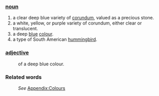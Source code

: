 ===[[noun]]===
#a clear deep blue variety of [[corundum]], valued as a precious stone.
#a white, yellow, or purple variety of corundum, either clear or translucent.
#a deep [[blue]] [[colour]].
#a type of South American [[hummingbird]].
===[[adjective]]===
:of a deep blue colour.
===Related words===
:''See'' [[Wiktionary_Appendix:Colours|Appendix:Colours]]